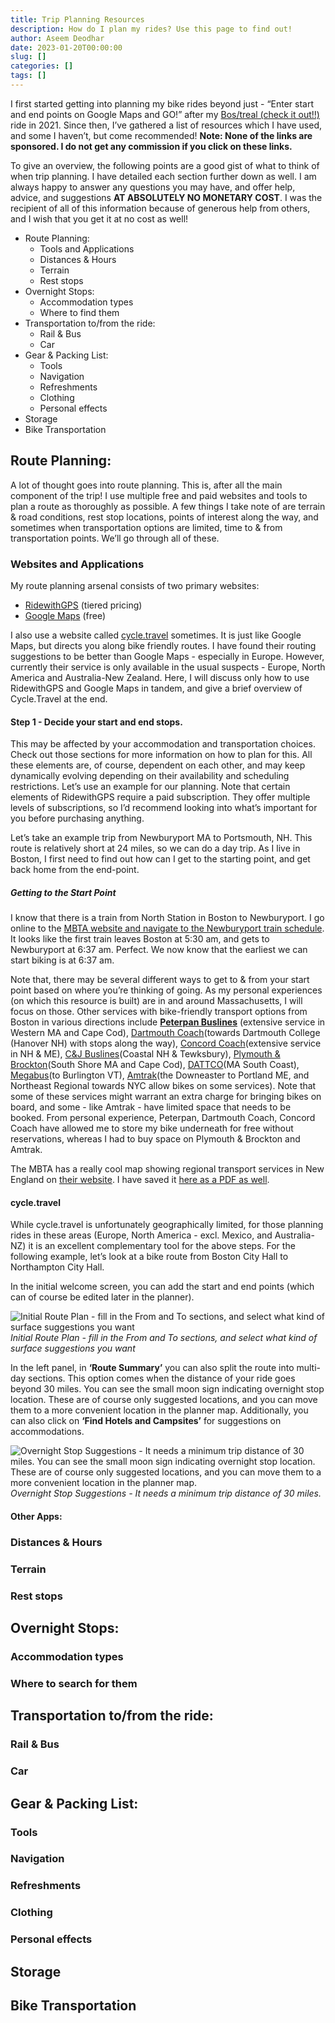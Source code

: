 ```yaml
---
title: Trip Planning Resources
description: How do I plan my rides? Use this page to find out! 
author: Aseem Deodhar
date: 2023-01-20T00:00:00
slug: []
categories: []
tags: []
---
```


I first started getting into planning my bike rides beyond just - "Enter start and end points on Google Maps and GO!" after my [Bos/treal (check it out!!)](https://bostoncyclistsunion.org/bostreal) ride in 2021. Since then, I've gathered a list of resources which I have used, and some I haven't, but come recommended! **Note: None of the links are sponsored. I do not get any commission if you click on these links.**

To give an overview, the following points are a good gist of what to think of when trip planning. I have detailed each section further down as well. I am always happy to answer any questions you may have, and offer help, advice, and suggestions **AT ABSOLUTELY NO MONETARY COST**. I was the recipient of all of this information because of generous help from others, and I wish that you get it at no cost as well!

-   Route Planning:
    -   Tools and Applications
    -   Distances & Hours
    -   Terrain
    -   Rest stops
-   Overnight Stops:
    -   Accommodation types
    -   Where to find them
-   Transportation to/from the ride:
    -   Rail & Bus
    -   Car
-   Gear & Packing List:
    -   Tools
    -   Navigation
    -   Refreshments
    -   Clothing
    -   Personal effects
-   Storage
-   Bike Transportation

## Route Planning:

A lot of thought goes into route planning. This is, after all the main component of the trip! I use multiple free and paid websites and tools to plan a route as thoroughly as possible. A few things I take note of are terrain & road conditions, rest stop locations, points of interest along the way, and sometimes when transportation options are limited, time to & from transportation points. We'll go through all of these.

### Websites and Applications

My route planning arsenal consists of two primary websites: 

* [RidewithGPS](https://ridewithgps.com/) (tiered pricing)
* [Google Maps](https://www.google.com/maps/) (free)

I also use a website called [cycle.travel](https://cycle.travel/) sometimes. It is just like Google Maps, but directs you along bike friendly routes. I have found their routing suggestions to be better than Google Maps - especially in Europe. However, currently their service is only available in the usual suspects - Europe, North America and Australia-New Zealand. Here, I will discuss only how to use RidewithGPS and Google Maps in tandem, and give a brief overview of Cycle.Travel at the end.

#### Step 1 - Decide your start and end stops. 

This may be affected by your accommodation and transportation choices. Check out those sections for more information on how to plan for this. All these elements are, of course, dependent on each other, and may keep dynamically evolving depending on their availability and scheduling restrictions. Let's use an example for our planning. Note that certain elements of RidewithGPS require a paid subscription. They offer multiple levels of subscriptions, so I'd recommend looking into what's important for you before purchasing anything.

Let's take an example trip from Newburyport MA to Portsmouth, NH. This route is relatively short at 24 miles, so we can do a day trip. As I live in Boston, I first need to find out how can I get to the starting point, and get back home from the end-point. 

##### Getting to the Start Point

I know that there is a train from North Station in Boston to Newburyport. I go online to the [MBTA website and navigate to the Newburyport train schedule](https://www.mbta.com/schedules/CR-Newburyport/timetable). It looks like the first train leaves Boston at 5:30 am, and gets to Newburyport at 6:37 am. Perfect. We now know that the earliest we can start biking is at 6:37 am.



Note that, there may be several different ways to get to & from your start point based on where you're thinking of going. As my personal experiences (on which this resource is built) are in and around Massachusetts, I will focus on those. Other services with bike-friendly transport options from Boston in various directions include [**Peterpan Buslines**](https://peterpanbus.com/) (extensive service in Western MA and Cape Cod), [Dartmouth Coach](https://dartmouthcoach.com/)(towards Dartmouth College (Hanover NH) with stops along the way), [Concord Coach](https://concordcoachlines.com/)(extensive service in NH & ME), [C&J Buslines](https://www.ridecj.com/)(Coastal NH & Tewksbury), [Plymouth & Brockton](https://www.p-b.com/)(South Shore MA and Cape Cod), [DATTCO](https://www.dattco.com/bus-schedules/southcoast-boston-express-schedule/)(MA South Coast), [Megabus](https://us.megabus.com/)(to Burlington VT), [Amtrak](https://www.amtrak.com/home)(the Downeaster to Portland ME, and Northeast Regional towards NYC allow bikes on some services). Note that some of these services might warrant an extra charge for bringing bikes on board, and some - like Amtrak - have limited space that needs to be booked. From personal experience, Peterpan, Dartmouth Coach, Concord Coach have allowed me to store my bike underneath for free without reservations, whereas I had to buy space on Plymouth & Brockton and Amtrak.

The MBTA has a really cool map showing regional transport services in New England on [their website](https://www.mbta.com/maps#:~:text=Maps-,Full%20System%20Map,-View%20full%20map). I have saved it [here as a PDF as well](route_planning/mbta_system_map/new_england_transport.pdf).


#### cycle.travel

While cycle.travel is unfortunately geographically limited, for those planning rides in these areas (Europe, North America - excl. Mexico, and Australia-NZ) it is an excellent complementary tool for the above steps. For the following example, let's look at a bike route from Boston City Hall to Northampton City Hall.

In the initial welcome screen, you can add the start and end points (which can of course be edited later in the planner).

![Initial Route Plan - fill in the From and To sections, and select what kind of surface suggestions you want](route_planning/cycle_travel/route_display_1.png)
*Initial Route Plan - fill in the From and To sections, and select what kind of surface suggestions you want*

In the left panel, in **'Route Summary'** you can also split the route into multi-day sections. This option comes when the distance of your ride goes beyond 30 miles. You can see the small moon sign indicating overnight stop location. These are of course only suggested locations, and you can move them to a more convenient location in the planner map. Additionally, you can also click on **'Find Hotels and Campsites'** for suggestions on accommodations.

![Overnight Stop Suggestions - It needs a minimum trip distance of 30 miles. You can see the small moon sign indicating overnight stop location. These are of course only suggested locations, and you can move them to a more convenient location in the planner map.](route_planning/cycle_travel/overnight_popbox.png)
*Overnight Stop Suggestions - It needs a minimum trip distance of 30 miles.*

#### Other Apps:

### Distances & Hours

### Terrain

### Rest stops

## Overnight Stops:

### Accommodation types

### Where to search for them

## Transportation to/from the ride:

### Rail & Bus

### Car

## Gear & Packing List:

### Tools

### Navigation

### Refreshments

### Clothing

### Personal effects

## Storage

## Bike Transportation
